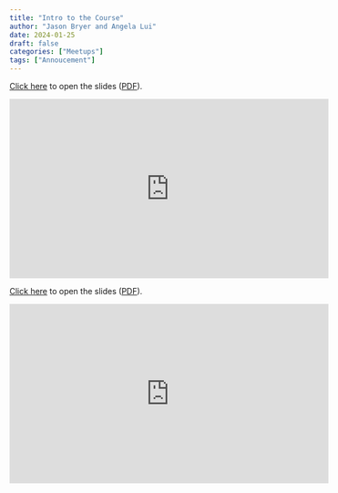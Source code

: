 ```yaml
---
title: "Intro to the Course"
author: "Jason Bryer and Angela Lui"
date: 2024-01-25
draft: false
categories: ["Meetups"]
tags: ["Annoucement"]
---
```



[Click here](/slides/00-Intro_to_Course.html#1) to open the slides ([PDF](/slides/00-Intro_to_Course.pdf)).

<iframe width="560" height="315" src="https://www.youtube.com/embed/lgIPrRQkEV0" title="YouTube video player" frameborder="0" allow="accelerometer; autoplay; clipboard-write; encrypted-media; gyroscope; picture-in-picture" allowfullscreen></iframe>

<!--more-->

[Click here](/slides/00-Intro_to_Course.html#1) to open the slides ([PDF](/slides/00-Intro_to_Course.pdf)).

<iframe width="560" height="315" src="https://www.youtube.com/embed/lgIPrRQkEV0" title="YouTube video player" frameborder="0" allow="accelerometer; autoplay; clipboard-write; encrypted-media; gyroscope; picture-in-picture" allowfullscreen></iframe>



